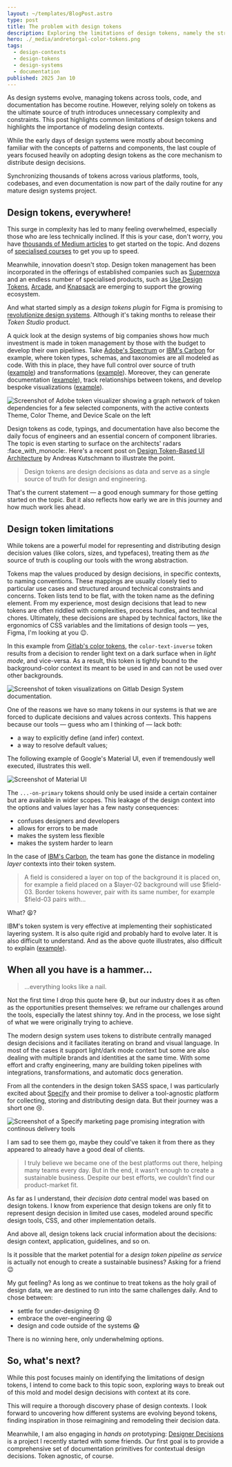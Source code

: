 ```yaml
---
layout: ~/templates/BlogPost.astro
type: post
title: The problem with design tokens
description: Exploring the limitations of design tokens, namely the struggle to properly model design contexts in design systems.
hero: ./_media/andretorgal-color-tokens.png
tags:
  - design-contexts
  - design-tokens
  - design-systems
  - documentation
published: 2025 Jan 10
---
```


<Abstract>
As design systems evolve, managing tokens across tools, code, and documentation has become routine. However, relying solely on tokens as the ultimate source of truth introduces unnecessary complexity and constraints. This post highlights common limitations of design tokens and highlights the importance of modeling design contexts.

</Abstract>

While the early days of design systems were mostly about becoming familiar with the concepts of patterns and components, the last couple of years focused heavily on adopting design tokens as the core mechanism to distribute design decisions.

Synchronizing thousands of tokens across various platforms, tools, codebases, and even documentation is now part of the daily routine for any mature design systems project.

## Design tokens, everywhere!

This surge in complexity has led to many feeling overwhelmed, especially those who are less technically inclined. If this is your case, don't worry, you have [thousands of Medium articles](https://duckduckgo.com/?q=medium.com+design+tokens) to get started on the topic. And dozens of [specialised courses](https://duckduckgo.com/?q=design+tokens+course) to get you up to speed.

Meanwhile, innovation doesn't stop. Design token management has been incorporated in the offerings of established companies such as [Supernova](https://www.supernova.io/blog/scalable-token-architecture-principles) and an endless number of specialised products, such as [Use Design Tokens](https://usedesigntokens.com/), [Arcade](https://usearcade.com/), and [Knapsack](https://www.knapsack.cloud/feature-listing/design-tokens-theming) are emerging to support the growing ecosystem.

And what started simply as a _design tokens plugin_ for Figma is promising to [revolutionize design systems](https://tokens.studio/). Although it's taking months to release their _Token Studio_ product.

A quick look at the design systems of big companies shows how much investment is made in token management by those with the budget to develop their own pipelines. Take [Adobe's Spectrum](https://github.com/adobe/spectrum-tokens/tree/main/packages/tokens) or [IBM's Carbon](https://github.com/carbon-design-system/carbon/tree/e973f281a096be5c4a56a42bc275befbc6ee3ad8/packages/themes/src/tokens) for example, where token types, schemas, and taxonomies are all modeled as code. With this in place, they have full control over source of truth ([example](https://github.com/adobe/spectrum-tokens/blob/main/packages/tokens/src/color-aliases.json)) and transformations ([example](https://github.com/adobe/spectrum-tokens/blob/main/packages/tokens/tasks/buildSpectrumTokens.js)). Moreover, they can generate documentation ([example](https://carbondesignsystem.com/elements/color/tokens/)), track relationships between tokens, and develop bespoke visualizations ([example](https://opensource.adobe.com/spectrum-tokens/visualizer/?filter=spectrum%2Clight%2Cmobile&component=accordion%2Caction-button%2Cprogress-bar&token=accent-*%2Cfocus-*)).

![Screenshot of Adobe token visualizer showing a graph network of token dependencies for a few selected components, with the active contexts Theme, Color Theme, and Device Scale on the left](./_media/adobe-spectruum-token-visualizer.png 'Adobe Spectrum token visualizer. A beauty! But...')

Design tokens as code, typings, and documentation have also become the daily focus of engineers and an essential concern of component libraries. The topic is even starting to surface on the architects' radars :face_with_monocle:. Here's a recent post on [Design Token-Based UI Architecture](https://martinfowler.com/articles/design-token-based-ui-architecture.html) by Andreas Kutschmann to illustrate the point.

> Design tokens are design decisions as data and serve as a single source of truth for design and engineering.

That's the current statement — a good enough summary for those getting started on the topic. But it also reflects how early we are in this journey and how much work lies ahead.

## Design token limitations

While tokens are a powerful model for representing and distributing design decision values (like colors, sizes, and typefaces), treating them as _the_ source of truth is coupling our tools with the wrong abstraction.

Tokens map the values produced by design decisions, in specific contexts, to naming conventions. These mappings are usually closely tied to particular use cases and structured around technical constraints and concerns. Token lists tend to be flat, with the token name as the defining element. From my experience, most design decisions that lead to new tokens are often riddled with complexities, process hurdles, and technical chores. Ultimately, these decisions are shaped by technical factors, like the ergonomics of CSS variables and the limitations of design tools — yes, Figma, I'm looking at you :wink:.

In this example from [Gitlab's color tokens](https://gestalt.pinterest.systems/foundations/design_tokens/overview#Text-color), the `color-text-inverse` token results from a decision to render light text on a dark surface when in _light mode_, and vice-versa. As a result, this token is tightly bound to the background-color context its meant to be used in and can not be used over other backgrounds.

![Screenshot of token visualizations on Gitlab Design System documentation.](./_media/gestalt-design-tokens.png 'One of these tokens is not like the others!')

One of the reasons we have so many tokens in our systems is that we are forced to duplicate decisions and values across contexts. This happens because our tools — guess who am I thinking of — lack both:

- a way to explicitly define (and infer) context.
- a way to resolve default values;

The following example of Google's Material UI, even if tremendously well executed, illustrates this well.

![Screenshot of Material UI ](./_media/material-ui-container-tokens.png 'This on That. Chose carefully.')

The `...-on-primary` tokens should only be used inside a certain container but are available in wider scopes. This leakage of the design context into the options and values layer has a few nasty consequences:

- confuses designers and developers
- allows for errors to be made
- makes the system less flexible
- makes the system harder to learn

In the case of [IBM's Carbon](https://carbondesignsystem.com/elements/color/usage/), the team has gone the distance in modeling _layer_ contexts into their token system.

> A field is considered a layer on top of the background it is placed on, for example a field placed on a $layer-02 background will use $field-03. Border tokens however, pair with its same number, for example $field-03 pairs with...

What? :tired_face:?

IBM's token system is very effective at implementing their sophisticated layering system. It is also quite rigid and probably hard to evolve later. It is also difficult to understand. And as the above quote illustrates, also difficult to explain ([example](https://carbondesignsystem.com/elements/color/usage/)).

## When all you have is a hammer...

> ...everything looks like a nail.

Not the first time I drop this quote here :sweat_smile:, but our industry does it as often as the opportunities present themselves: we reframe our challenges around the tools, especially the latest shinny toy. And in the process, we lose sight of what we were originally trying to achieve.

The modern design system uses tokens to distribute centrally managed design decisions and it faciliates iterating on brand and visual language. In most of the cases it support light/dark mode context but some are also dealing with multiple brands and identities at the same time. With some effort and crafty engineering, many are building token pipelines with integrations, transformations, and automatic docs generation.

From all the contenders in the design token SASS space, I was particularly excited about [Specify](https://specifyapp.com/) and their promise to deliver a tool-agnostic platform for collecting, storing and distributing design data. But their journey was a short one :cry:.

![Screenshot of a Specify marketing page promising integration with continous delivery tools](./_media/specifyapp-sunset-nov-2024.png 'Goodbye Specify (Sunset November 2024). It was promising.')

I am sad to see them go, maybe they could've taken it from there as they appeared to already have a good deal of clients.

> I truly believe we became one of the best platforms out there, helping many teams every day. But in the end, it wasn’t enough to create a sustainable business. Despite our best efforts, we couldn’t find our product-market fit.

As far as I understand, their _decision data_ central model was based on design tokens. I know from experience that design tokens are only fit to represent design decision in limited use cases, modeled around specific design tools, CSS, and other implementation details.

And above all, design tokens lack crucial information about the decisions: design context, application, guidelines, and so on.

Is it possible that the market potential for a _design token pipeline as service_ is actually not enough to create a sustainable business? Asking for a friend :wink:

My gut feeling? As long as we continue to treat tokens as the holy grail of design data, we are destined to run into the same challenges daily. And to chose between:

- settle for under-designing :disappointed:
- embrace the over-engineering :tired_face:
- design and code outside of the systems :scream:

There is no winning here, only underwhelming options.

## So, what's next?

While this post focuses mainly on identifying the limitations of design tokens, I intend to come back to this topic soon, exploring ways to break out of this mold and model design decisions with context at its core.

This will require a thorough discovery phase of design contexts. I look forward to uncovering how different systems are evolving beyond tokens, finding inspiration in those reimagining and remodeling their decision data.

Meanwhile, I am also engaging in _hands on_ prototyping: [Designer Decisions](https://designer-decisions.noodlestan.org) is a project I recently started with some friends. Our first goal is to provide a comprehensive set of documentation primitives for contextual design decisions. Token agnostic, of course.
